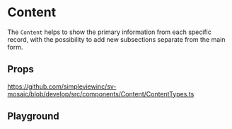 
<Meta title="Components/Content/Readme"/>

# Content

The `Content` helps to show the primary information from each specific record, with the possibility to add new subsections separate from the main form.

## Props

https://github.com/simpleviewinc/sv-mosaic/blob/develop/src/components/Content/ContentTypes.ts

## Playground

<Preview withSource="none">
	<stories.Playground />
</Preview>
